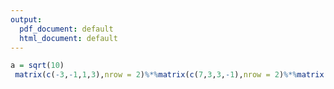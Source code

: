 ---
output:
  pdf_document: default
  html_document: default
---

```{r}
a = sqrt(10)
 matrix(c(-3,-1,1,3),nrow = 2)%*%matrix(c(7,3,3,-1),nrow = 2)%*%matrix(c(3,1,1,-3),nrow = 2)
```